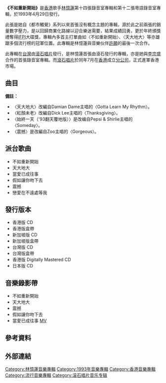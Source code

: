 {{Infobox Album 
| Name		= 不如重新開始
| Type		= [[專輯|專輯]]
| Artist	= [[林憶蓮|林憶蓮]] 
| Cover		= 林憶蓮 不如重新開始.jpg
| Released  	= 1993年4月29日
| Recorded  	= 1992年－1993年
| Length        = 47:40
| Genre		= [[粵語流行音樂|粵語流行音樂]] 
| Label		= {{hlist|[[星工廠|星工廠]]|[[華星唱片|華星唱片]]|[[滾石唱片|滾石唱片]]}}
| Producer	= {{hlist|[[許願|許願]]|[[趙增熹|趙增熹]]|[[李宗盛|李宗盛]]|林憶蓮}}
| Last album	= [[回來愛的身邊|回來愛的身邊]]<br>（1992年10月8日）
| This album	= '''不如重新開始'''<br>（1993年4月29日）
| Next album	= [[不必在乎我是誰|不必在乎我是誰]]<br>（1993年5月14日）
}}

'''《不如重新開始》'''是[[香港|香港]]歌手[[林憶蓮|林憶蓮]]第十四張錄音室專輯和第十二張粵語錄音室專輯，於1993年4月29日發行。

此張是她自《都市觸覺》系列以來首張沒有概念主題的專輯，源於此之前兩張的銷量數字壓力，是以回歸商業化路線以迎合樂迷需要，結果成績回勇，更於年終頒獎禮奪得[[IFPI|IFPI]]大碟獎，專輯內多首主打單曲如〈不如重新開始〉、〈天大地大〉等亦雄踞多個流行榜的冠軍位置。此專輯是林憶蓮與音樂伙伴[[許願|許願]]的最後一次合作。

此專輯在[[台灣|台灣]]由[[滾石唱片|滾石唱片]]發行，是林憶蓮首張由滾石發行的專輯，亦是她與[[李宗盛|李宗盛]]合作的首張錄音室專輯。而[[滾石唱片|滾石唱片]]於同年7月在[[香港|香港]]成立[[滾石唱片_(香港)|分公司]]，正式進軍香港市場。

==曲目==
{{Tracklist/common
| collapsed = 
| headline = 
| font_size = 
| total_length = 47:40

| all_writing = 
| all_music = 
| all_lyrics = 
| all_arranger = 
| all_producer = [[許願|許願]]、[[趙增熹|趙增熹]]
| an = except

| writing_credits = 
| music_credits = yes
| lyrics_credits = yes
| arranger_credits = yes
| producer_credits = yes
| extra_column = 
| longnote_column = 

| title1 = 不如重新開始
| note1 = [[無綫電視|無綫電視]]劇《精武五虎》主題曲
| music1 = 許願
| lyrics1 = [[林夕|林夕]]
| arranger1 = 趙增熹
| extra1 =
| length1 = 4:17

| title2 = 天大地大
| note2 = 
| music2 = L.A. Reid、[[娃娃臉_(藝人)|Babyface]]、Daryl Simmons
| lyrics2 = 林夕
| arranger2 = 陳明道
| extra2 = 
| length2 = 4:08

| title3 = 紅顏未老
| note3 = 
| music3 = [[Dick_Lee|Dick Lee]]
| lyrics3 = [[周耀輝|周耀輝]]
| arranger3 = 趙增熹
| extra3 = 
| length3 = 4:49

| title4 = 當我眼前只有你
| note4 = 電影《少年黃飛鴻》粵語版主題曲；監製：許願、趙增熹、黃偉年
| music4 = 許願、[[胡偉立|胡偉立]]
| lyrics4 = 林夕
| arranger4 = 趙增熹
| producer4 = 
| extra4 = 
| length4 = 4:03

| title5 = 始終一天 
| note5 = '93翻天覆地版
| longnote5 = 
| music5 = [[George_Michael|George Michael]]
| lyrics5 = [[林振強|林振強]]
| arranger5 = 陳澤忠
| extra5 = 
| length5 = 5:28

| title6 = 震撼
| note6 = [[風火海|風火海]]合唱
| music6 = [[中西圭三|中西圭三]]
| lyrics6 = 林振強
| arranger6 = 黃偉年
| extra6 = 
| length6 = 3:55

| title7 = 寂寞派對
| note7 = 音樂
| longnote7 = 
| music7 = [[李宗盛|李宗盛]]
| lyrics7 = 
| arranger7 = 萬恩全
| extra7 = 
| length7 = 2:29

| title8 = 假如讓你吻下去
| note8 = 監製：許願、李宗盛、[[林憶蓮|林憶蓮]]
| music8 = 李宗盛
| lyrics8 = 林振強
| arranger8 = 周國儀、陳愛珍
| producer8 = 
| extra8 = 
| length8 = 4:25

| title9 = 戀愛在不遠處等我
| note9 = 
| music9 = 浦田博信
| lyrics9 = [[周禮茂|周禮茂]]
| arranger9 = 浦田博信
| extra9 = 
| length9 = 5:05

| title10 = 當愛已成往事
| note10 = 合唱、監製：李宗盛；電影《[[霸王别姬|霸王别姬]]》主题曲
| music10 = 李宗盛
| lyrics10 = 李宗盛
| arranger10 = 周國儀、陳愛珍
| extra10 = 
| length10 = 4:38

| title11 = 風中的歌
| note11 = 
| longnote11 = 
| music11 = Dick Lee、許願
| lyrics11 = [[潘源良|潘源良]]
| arranger11 = [[杜自持|杜自持]]
| extra11 = 
| length11 = 4:13
}}

'''備註：'''
*〈天大地大〉改編自Damian Dame主唱的〈Gotta Learn My Rhythm〉。
*〈紅顏未老〉改編自Dick Lee主唱的〈Thanksgiving〉。
*〈始終一天（'93翻天覆地版）〉是改编自Pepsi & Shirlie主唱的〈Someday〉。
*〈震撼〉是改編自Zoo主唱的〈Gorgeous〉。

==派台歌曲==
*不如重新開始
*天大地大
*當愛已成往事
*假如讓你吻下去
*震撼
*戀愛在不遠處等我

==發行版本==
*香港版 CD
*香港版盒帶
*新加坡版 CD
*新加坡版盒帶
*台灣版 CD
*台灣版盒帶
*香港版 Digitally Mastered CD
*日本版 CD

==音樂錄影帶==
*不如重新開始
*天大地大
*震撼
*假如讓你吻下去
*當愛已成往事 [https://www.youtube.com/watch?v=IKA47rEDVSs MV] {{Wayback|url=https://www.youtube.com/watch?v=IKA47rEDVSs |date=20220421124821 }}

==參考資料==

==外部連結==

{{林憶蓮}}
{{叱咤樂壇至尊唱片}}
[[Category:林憶蓮音樂專輯|Category:林憶蓮音樂專輯]]
[[Category:1993年音樂專輯|Category:1993年音樂專輯]]
[[Category:香港音樂專輯|Category:香港音樂專輯]]
[[Category:流行音樂專輯|Category:流行音樂專輯]]
[[Category:滚石唱片音乐专辑|Category:滚石唱片音乐专辑]]